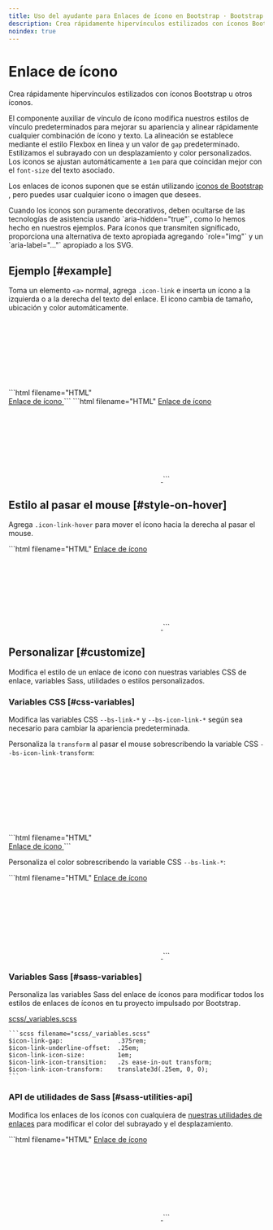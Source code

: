 ```yaml
---
title: Uso del ayudante para Enlaces de ícono en Bootstrap · Bootstrap en Español v5.3
description: Crea rápidamente hipervínculos estilizados con íconos Bootstrap u otros íconos.
noindex: true
---
```


# Enlace de ícono

Crea rápidamente hipervínculos estilizados con íconos Bootstrap u otros íconos.

<MainBanner />

El componente auxiliar de vínculo de ícono modifica nuestros estilos de vínculo predeterminados para mejorar su apariencia y alinear rápidamente cualquier combinación de ícono y texto. La alineación se establece mediante el estilo Flexbox en línea y un valor de `gap` predeterminado. Estilizamos el subrayado con un desplazamiento y color personalizados. Los iconos se ajustan automáticamente a `1em` para que coincidan mejor con el `font-size` del texto asociado.

Los enlaces de iconos suponen que se están utilizando [iconos de Bootstrap](https://icons.getbootstrap.com) , pero puedes usar cualquier icono o imagen que desees.

<Callout type="info" emoji="">
Cuando los íconos son puramente decorativos, deben ocultarse de las tecnologías de asistencia usando `aria-hidden="true"`, como lo hemos hecho en nuestros ejemplos. Para íconos que transmiten significado, proporciona una alternativa de texto apropiada agregando `role="img"` y un `aria-label="..."` apropiado a los SVG.
</Callout>

Ejemplo [#example]
-------------------

Toma un elemento `<a>` normal, agrega `.icon-link` e inserta un ícono a la izquierda o a la derecha del texto del enlace. El icono cambia de tamaño, ubicación y color automáticamente.

<DemoIframe path="/demos/bootstrap/5.3/helpers/icon-link/example-1.html">
    ```html filename="HTML"
    <a class="icon-link" href="#">
        <svg class="bi" aria-hidden="true">
            <use xlink:href="#box-seam"></use>
        </svg>
        Enlace de ícono
    </a>
    ```
</DemoIframe>

<DemoIframe path="/demos/bootstrap/5.3/helpers/icon-link/example-2.html">
    ```html filename="HTML"
    <a class="icon-link" href="#">
        Enlace de ícono
        <svg class="bi" aria-hidden="true">
            <use xlink:href="#arrow-right"></use>
        </svg>
    </a>
    ```
</DemoIframe>

Estilo al pasar el mouse [#style-on-hover]
-------------------------------------------

Agrega `.icon-link-hover` para mover el ícono hacia la derecha al pasar el mouse.

<DemoIframe path="/demos/bootstrap/5.3/helpers/icon-link/style-on-hover.html">
    ```html filename="HTML"
    <a class="icon-link icon-link-hover" href="#">
        Enlace de ícono
        <svg class="bi" aria-hidden="true">
            <use xlink:href="#arrow-right"></use>
        </svg>
    </a>
    ```
</DemoIframe>

Personalizar [#customize]
--------------------------

Modifica el estilo de un enlace de icono con nuestras variables CSS de enlace, variables Sass, utilidades o estilos personalizados.

### Variables CSS [#css-variables]

Modifica las variables CSS `--bs-link-*` y `--bs-icon-link-*` según sea necesario para cambiar la apariencia predeterminada.

Personaliza la `transform` al pasar el mouse sobrescribendo la variable CSS `--bs-icon-link-transform`:

<DemoIframe path="/demos/bootstrap/5.3/helpers/icon-link/css-variables-1.html">
    ```html filename="HTML"
    <a class="icon-link icon-link-hover" style="--bs-icon-link-transform: translate3d(0, -.125rem, 0);" href="#">
        <svg class="bi" aria-hidden="true">
            <use xlink:href="#clipboard"></use>
        </svg>
        Enlace de ícono
    </a>
    ```
</DemoIframe>

Personaliza el color sobrescribendo la variable CSS `--bs-link-*`:

<ContentSuggestion />

<DemoIframe path="/demos/bootstrap/5.3/helpers/icon-link/css-variables-2.html">
    ```html filename="HTML"
    <a class="icon-link icon-link-hover" style="--bs-link-hover-color-rgb: 25, 135, 84;" href="#">
        Enlace de ícono
        <svg class="bi" aria-hidden="true">
            <use xlink:href="#arrow-right"></use>
        </svg>
    </a>
    ```
</DemoIframe>

### Variables Sass [#sass-variables]

Personaliza las variables Sass del enlace de íconos para modificar todos los estilos de enlaces de íconos en tu proyecto impulsado por Bootstrap.

[scss/_variables.scss](https://github.com/twbs/bootstrap/blob/v5.3.2/scss/_variables.scss)

    ```scss filename="scss/_variables.scss"
    $icon-link-gap:               .375rem;
    $icon-link-underline-offset:  .25em;
    $icon-link-icon-size:         1em;
    $icon-link-icon-transition:   .2s ease-in-out transform;
    $icon-link-icon-transform:    translate3d(.25em, 0, 0);
    ```

### API de utilidades de Sass [#sass-utilities-api]

Modifica los enlaces de los íconos con cualquiera de [nuestras utilidades de enlaces](/bootstrap/5.3/utilities/link) para modificar el color del subrayado y el desplazamiento.

<DemoIframe path="/demos/bootstrap/5.3/helpers/icon-link/sass-utilities-api.html">
    ```html filename="HTML"
    <a class="icon-link icon-link-hover link-success link-underline-success link-underline-opacity-25" href="#">
        Enlace de ícono
        <svg class="bi" aria-hidden="true">
            <use xlink:href="#arrow-right"></use>
        </svg>
    </a>
    ```
</DemoIframe>
    